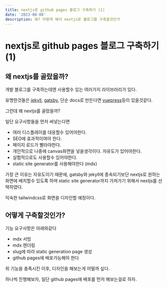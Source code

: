 ```yaml
---
title: nextjs로 github pages 블로그 구축하기 (1)
date: '2023-08-08'
description: 왜? 어떻게 해서 nextjs로 블로그를 구축할것인가
---
```


# nextjs로 github pages 블로그 구축하기 (1)

## 왜 nextjs를 골랐을까?

개발 블로그를 구축하는데엔 사용할수 있는 여러가지 라이브러리가 있다.

유명한것들은 [jekyll](https://jekyllrb.com/), [gatsby](https://www.gatsbyjs.com/), 단순 docs로 만든다면 [vuepress](https://vuepress.vuejs.org/)등이 있을것같다.

그런데 왜 nextjs를 골랐을까?

일단 요구사항들을 먼저 써넣는다면

- 여러 디스플레이를 대응할수 있어야한다.
- SEO에 효과적이여야 한다.
- 페이지 로드가 빨라야한다.
- 개인적으로 나중에 canvas화면을 넣을생각이다. 자유도가 있어야한다.
- 실험적으로도 사용할수 있어야한다.
- static site generator를 사용해야한다 (mdx)

가장 큰 이유는 자유도이기 때문에, gatsby와 jekyll에 종속되기보단 nextjs로 원하는 화면에 배치할수 있도록 하며 static site generator까지 가져가기 위해서 nextjs를 선택하였다.

익숙한 tailwindcss로 화면을 디자인할 예정이다.

## 어떻게 구축할것인가?

기능 요구사항은 아래와같다

- mdx 서빙
- mdx 렌더링 
- slug에 따라 static generation page 생성
- github pages에 배포가능해야 한다

위 기능을 충족시킨 이후, 디자인을 해보는게 어떨까 싶다.

하나씩 진행해보자, 일단 github pages에 배포를 먼저 해보는걸로 하자.